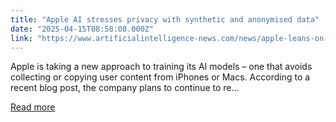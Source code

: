 ```yaml
---
title: "Apple AI stresses privacy with synthetic and anonymised data"
date: "2025-04-15T08:58:08.000Z"
link: "https://www.artificialintelligence-news.com/news/apple-leans-on-synthetic-data-to-upgrade-ai-privately/"
---
```


Apple is taking a new approach to training its AI models – one that avoids collecting or copying user content from iPhones or Macs. According to a recent blog post, the company plans to continue to re...

[Read more](https://www.artificialintelligence-news.com/news/apple-leans-on-synthetic-data-to-upgrade-ai-privately/)
